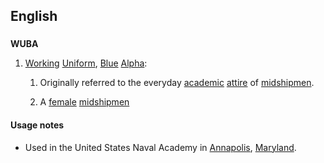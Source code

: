 ==English==

==={{acronym-old|en}}===
'''WUBA'''

# {{context|US|Navy|lang=en}} [[working|Working]] [[uniform|Uniform]], [[blue|Blue]] [[alpha|Alpha]]:
## Originally referred to the everyday [[academic]] [[attire]] of [[midshipmen]].
## {{context|derogatory|lang=en}} A [[female]] [[midshipmen]]

====Usage notes====
* Used in the United States Naval Academy in [[Annapolis]], [[Maryland]].